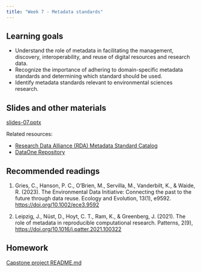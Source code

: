 ```yaml
---
title: "Week 7 - Metadata standards"
---
```


## Learning goals

-   Understand the role of metadata in facilitating the management, discovery, interoperability, and reuse of digital resources and research data.
-   Recognize the importance of adhering to domain-specific metadata standards and determining which standard should be used.
-   Identify metadata standards relevant to environmental sciences research.

## Slides and other materials

[slides-07.pptx](slides-07.pptx)

Related resources:

-   [Research Data Alliance (RDA) Metadata Standard Catalog](https://rdamsc.bath.ac.uk)
-   [DataOne Repository](https://www.dataone.org)

## Recommended readings

1.  Gries, C., Hanson, P. C., O'Brien, M., Servilla, M., Vanderbilt, K., & Waide, R. (2023). The Environmental Data Initiative: Connecting the past to the future through data reuse. Ecology and Evolution, 13(1), e9592. <https://doi.org/10.1002/ece3.9592>

2.  Leipzig, J., Nüst, D., Hoyt, C. T., Ram, K., & Greenberg, J. (2021). The role of metadata in reproducible computational research. Patterns, 2(9), <https://doi.org/10.1016/j.patter.2021.100322>

## Homework

[Capstone project README.md](hw-07.qmd)
